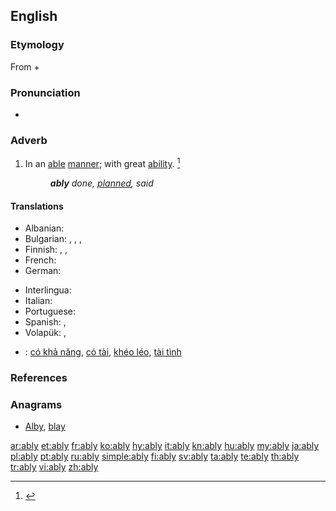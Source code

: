 ==English==

===Etymology===
From {{etyl|enm|en}} {{term|able|lang=enm}} + {{term|-ly||lang=en}}

===Pronunciation===
* {{a|US}} {{IPA|/ˈeɪ.bli/|/ˈeɪ.bə.li/}}

===Adverb===
{{en-adv}}

# In an [[able]] [[manner]]; with great [[ability]]. {{defdate|First attested around 1350 to 1470.}}<ref name=SOED>{{R:SOED5|page=6}}</ref>
#: '''''ably''' done, [[planned]], said''

====Translations====
{{trans-top|with great ability}}
* Albanian: {{t|sq|i afte}}
* Bulgarian: {{t+|bg|умело}}, {{t+|bg|ловко}}, {{t+|bg|сръчно}}, {{t+|bg|компетентно}}
* Finnish: {{t|fi|pontevasti}}, {{t|fi|taitavasti}}, {{t+|fi|hyvin}}
* French: {{t+|fr|habilement}}
* German: {{t+|de|fähig}}
{{trans-mid}}
* Interlingua: {{t|ia|habilemente}}
* Italian: {{t+|it|abilmente}}
* Portuguese: {{t+|pt|habilmente}}
* Spanish: {{t+|es|capaz}}, {{t+|es|hábilmente}}
* Volapük: {{t|vo|fägiko}}, {{t|vo|fägo}}
{{trans-bottom}}

{{checktrans-top}}
* {{ttbc|vi}}: [[có khả năng]], [[có tài]], [[khéo léo]], [[tài tình]]
{{trans-bottom}}

===References===
<references/>

===Anagrams===
* [[Alby#English|Alby]], [[blay#English|blay]]

[[ar:ably]]
[[et:ably]]
[[fr:ably]]
[[ko:ably]]
[[hy:ably]]
[[it:ably]]
[[kn:ably]]
[[hu:ably]]
[[my:ably]]
[[ja:ably]]
[[pl:ably]]
[[pt:ably]]
[[ru:ably]]
[[simple:ably]]
[[fi:ably]]
[[sv:ably]]
[[ta:ably]]
[[te:ably]]
[[th:ably]]
[[tr:ably]]
[[vi:ably]]
[[zh:ably]]